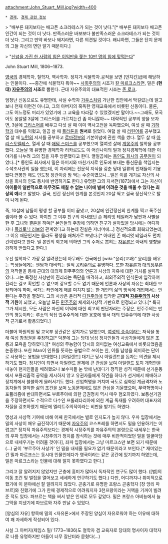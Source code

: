 attachment:John_Stuart_Mill.jpg?width=400

 * [[경제]], [[경제 관련 정보]]

> "배부른 돼지보다는 배고픈 소크라테스가 되는 것이 낫다."[* 배부른 돼지보다 배고픈 인간이 되는 것이 더 낫다. 만족스러운 바보보다 불만족스러운 소크라테스가 되는 것이 더 낫다. 그리고 만약 바보나 돼지라면, 다른 의견일 것이다. 왜냐하면, 그들은 단지 문제의 그들 자신의 면만 알기 때문이다.]

> "[[노르웨이 연쇄테러|신념을 가진 한 사람의 힘은 이익만을 쫓는 10만 명의 힘에 맞먹는다]]" 

John Stuart Mill, 1806~1873.

[[영국]]의 경제학자, 철학자, 역사학자. 정치가.식물학자.공적을 보면 [먼치킨]급에 해당하는 인물이다. ~~중간에 식물학자 뭐야~~ [[사회주의]]의 시조가 [[칼 마르크스]]라면, 밀은 '''(현대) [[자유주의]]의 시조'''로 뽑힌다. 근대 자유주의의 대표적인 시조는 [[존 로크]].

엄청난 신동으로도 유명한데, 사실 수학자 [[가우스]]처럼 가난한 집안에서 막길렀는데 알고보니 천재 이런건 아니고, 그의 아버지의 혹독한 영재교육에서 비롯된 신동이다. 물론, 그도 어느정도 머리가 있었기에 그 교육을 따라갈 수 있었겠지만 말이다.~~그래도, 모국어도 옹알댈 3살에 그리스어를 가르치는건 좀 아니잖아~~ 대략적인 공부의 양을 보자면, 3살에 [[그리스어]]를 배우고 다섯 살 때 이미 역사고전을 독파했으며, 여섯 살 때 [[기하학]]과 대수를 익혔고, 일곱 살 때 [[플라톤]]을 '''원서'''로 읽었다. 여덟 살 때 [[라틴어]]를 공부했고 열 살 때 [[뉴턴]]의 저서를 공부하고 [[로마]]정부의 기본이념에 관한 책을 썼다. 열두 살 때 [[아리스토텔레스]], 열세 살 때 [[애덤 스미스]]를 공부했으며 열여섯 살에 [[계몽주의]] 철학을 공부했다. 오늘날 꽤 유명한 경제학자 리카르도도 이 어린나이의 밀과 정치경제학에 대한 이야기를 나누려 그의 집을 자주 방문했다고 한다. 열일곱에는 [[동인도 회사]]의 [[공무원]]이 되었다..[* 동인도 회사에서 밀은 아버지와 마찬가지로 인도에 보내는 통신문을 책임지는 수석조사관의 일을 했는데, 이 자리에는 전문적 지식을 갖춘 당대 일류의 인재들이 기용됐다.연봉만 해도 인도청 장관이랑 맘 먹는 수준이였으니...밀은 이를 계기로 자신의 사상을 회사의 인도 통치에 반영하기도 한다.] 유명한 그의 자서전(1873)에서 그는 자신이 '''아이들이 일반적으로 아무것도 깨칠 수 없는 나이에 벌써 어려운 것을 배울 수 있다는 최상의 예'''라고 말했다. 결국, 인간 정신의 한계를 본것인지 20살 찍고 결국 정신적으로 탈이 나게 된다.

즉, 10살에 남들이 평생 할 공부를 이미 끝냈고, 20살에 인간정신의 한계를 찍고 폭주한 셈이라 볼 수 있다. 하지만 그 이후 친구의 아내였던 존 헤리엇 테일러가 남편과 사별을 한 후 그녀와 결혼을 하며[* 본인들의 주장에 의하면 친구가 살아있을 당시에는 어디까지나 [[플라토닉 러브]]의 관계였다고 하는데 진실은 저너머에...] 정신적으로 회복되었는데, 그 이유 때문인지는 몰라도 평생을 애처가로 보냈다.[* 아내인 존 헤리엇 테일러도 먼치킨이었다고 한다. 밀 본인의 회고에 의하면 그의 주저로 뽑히는 [[자유론]]은 아내의 영향을 강하게 받았다고 한다.]

우선 철학자로 가장 잘 알려졌는데 아무래도 한국에선 [wiki:"윤리(교과)" 윤리]를 배우는 학생들에게는 벤담과 대비되는 질적 [[공리주의]]로 유명하다. 또한 [[자유론]]과 [[대의정부론]]의 저작들을 통해 근대의 대의제 민주주의와 언론과 사상의 자유에 대한 가치를 설파하였다. 그는 특정한 사상만이 진리라는 독단을 배격하고, 회의주의적 인식론에 입각하여 진리는 결코 확언할 수 없으며 강요할 수도 없기 때문에 언론과 사상의 자유는 최대한 보장되어야 하며, 국가는 타인에게 해를 미치지 않는 한 개인의 삶의 방식에 개입해서는 안된다는 주장을 펼쳤다. 그의 사상은 윤리적 [[다원주의]]에 입각한 '''근대적 [[자유주의]]의 사상적 기원'''이 되었고, 오늘날 모든 [[민주주의]] 체제의사상적 기반으로 인정되고 있다.[* 특히 그가 제시한, 모든 사람은 자신의 이익에 대한 최고의 판단자라는 주장은, 민주주의는 만인의 평등이라는 루소의 직접 민주주의에 대한 옹호에 맞서 대의 민주주의에 대한 사상적 근거로서 활용되었다.]

더불어 하원의원 및 교육부 장관같은 정치가로 일했으며, [[여성의 종속]]이라는 저작을 통해 여성 참정권을 주장하고[* 덕분에 그는 당대 남성 정치인들과 사상가들에게 많은 조롱과 모욕을 당하였다.][* 여성의 무능함이 당시의 의미없는 여성교육에서 비롯되었음을 논증했다. 또한 Man이 인류를 뜻하는 용법으로 쓰이는 한, 이를 남성을 의미하는 단어로 사용하는 용법을 반대했다.] [아일랜드] 대기근 당시 아일랜드를 돕자는 의견을 제시하기도 했다. 정치인이 되면서 아일랜드 문제에 큰 관심을 보여 아일랜드 토지 개혁안을 내놓아 현지인들을 배려했으나 보수파들 눈 밖에 난데다가 정직한 성격 때문에 선거운동에서 포퓰리즘적 공약을 제시하지 않고 유권자들에게 직언을 하다가 선거에서 패배하고 정치계에서 쓸쓸하게 물러서기도 했다. 산업혁명을 거치며 극도로 심화된 계급격차와 노동자들의 열악한 삶의 조건을 보며 노동문제에도 많은 관심을 기울였으며, 무력혁명이나 포퓰리즘에 반대하면서도 부르주아에 의한 금권정치 역시 매우 혐오하였다. 보통선거권을 주장하면서도 수적으로 다수인 프롤레타리아에 의한 계급 독재를 우려하여 대표자의 자질을 강조하였기 때문에 엘리트주의적이라는 비판을 받기도 하였다.

명성과 사상적 기여에 비해 어째 한국에서는 별로 인지도가 높지 않다. 우파 입장에서는 밀의 사상이 매우 급진적이기 때문에 [[자유주의]] 코스프레를 하면서도 밀을 인용하기는 어렵고[* 정치적 자유주의보다는 경제적 시장주의를 자유주의의 본령으로 내세우는 한국의 우파 입장에서는 시장주의가 정치를 잠식하는 것에 매우 비판적이었던 밀을 얼굴마담으로 내세우기는 어려울 것이다], 좌파 입장에서는 그냥 마르크스만 보면 되기 때문에(...) 굳이 '부르주아 사상가' 인 밀을 내세울 필요가 없기 때문이라고 보인다.[* 재미있는건 밀과 마르크스는 동시대 인물인데다가 영국이라는 같은 공간에 있기까지 하였는데, 밀은 마르크스라는 인물에 대해 알지 못하였다고 한다.]

그리고 잘 알려지지 않았지만 곤충에 흥미가 많아서 독자적인 연구도 많이 했다. ([벌]의 이동 조건 및 벌집을 열어보고 세세하게 연구하기도 했다.) 다만, 어디까지나 취미적으로 했기에 이 분야에선 잘 알려지지 않았다. 곤충기로 유명한 프랑스 곤충학자 [장 앙리 파브르]와 친했기에 그가 한때 경제적으로 어려워지자 3천프랑이라는 거액을 기꺼이 빌려준 적도 있다. 파브르는 책을 써서 받은 인세로 모두 갚았다. 밀은 프랑스 아비뇽에서 늘그막을 지냈기에 파브르와 자주 만날 수 있었다.

[양심의 자유] 항목에 밀의 <자유론>에서 주장된 양심이 자유로워야 하는 이유에 대하여 꽤 자세하게 작성되어 있다.

사실 그 아버지(제임스 밀/ 1773~1836)도 철학자 겸 교육자로 당대의 명사이자 대학자로 나름 유명하지만 아들이 너무 잘난터라 묻혔다(...)
